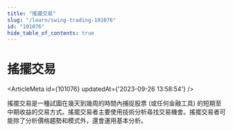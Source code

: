 ```yaml
---
title: "搖擺交易"
slug: "/learn/swing-trading-101076"
id: "101076"
hide_table_of_contents: true
---
```



# 搖擺交易

<ArticleMeta id={101076} updatedAt={'2023-09-26 13:58:54'} />
<div className='border-solid border-b border-t-0 my-4 border-[var(--ifm-color-gray-300)]' />

搖擺交易是一種試圖在幾天到幾周的時間內捕捉股票 (或任何金融工具) 的短期至中期收益的交易方式。搖擺交易者主要使用技術分析尋找交易機會。搖擺交易者可能除了分析價格趨勢和模式外，還會運用基本分析。
